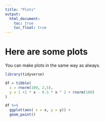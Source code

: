 ```yaml
---
title: "Plots"
output: 
  html_document:
    toc: true
    toc_float: true
---
```


# Here are some plots

You can make plots in the same way as always.

```r
library(tidyverse)

df = tibble(
  x = rnorm(100, 2,5),
  y = 1 +2 * x - 0.5 * x ^ 2 + rnorm(100)
)

df %>% 
  ggplot(aes( x = x, y = y)) +
  geom_point()
```

